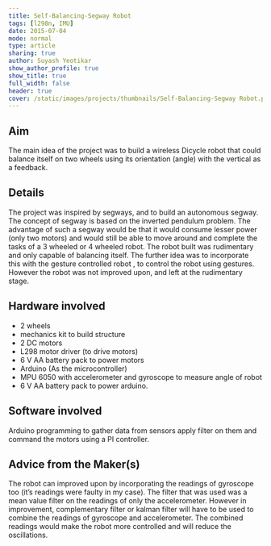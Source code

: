 ```yaml
---
title: Self-Balancing-Segway Robot
tags: [l298n, IMU]
date: 2015-07-04
mode: normal
type: article
sharing: true
author: Suyash Yeotikar
show_author_profile: true
show_title: true
full_width: false
header: true
cover: /static/images/projects/thumbnails/Self-Balancing-Segway Robot.png
---
```


## Aim

The main idea of the project was to build a wireless Dicycle robot that could balance itself on two wheels using its orientation (angle) with the vertical as a feedback.

## Details

The project was inspired by segways, and to build an autonomous segway. The concept of segway is based on the inverted pendulum problem. The advantage of such a segway would be that it would consume lesser power (only two motors) and would still be able to move around and complete the tasks of a 3 wheeled or 4 wheeled robot. The robot built was rudimentary and only capable of balancing itself. The further idea was to incorporate this with the gesture controlled robot , to control the robot using gestures. However the robot was not improved upon, and left at the rudimentary stage.

## Hardware involved

- 2 wheels
- mechanics kit to build structure
- 2 DC motors
- L298 motor driver (to drive motors)
- 6 V AA battery pack to power motors
- Arduino (As the microcontroller)
- MPU 6050 with accelerometer and gyroscope to measure angle of robot
- 6 V AA battery pack to power arduino.

## Software involved

Arduino programming to gather data from sensors apply filter on them and command the motors using a PI controller.

## Advice from the Maker(s)

The robot can improved upon by incorporating the readings of gyroscope too (it’s readings were faulty in my case). The filter that was used was a mean value filter on the readings of only the accelerometer. However in improvement, complementary filter or kalman filter will have to be used to combine the readings of gyroscope and accelerometer. The combined readings would make the robot more controlled and will reduce the oscillations.

<EmbedItem url="https://www.youtube.com/embed/XvHmo1aPvVg" />
